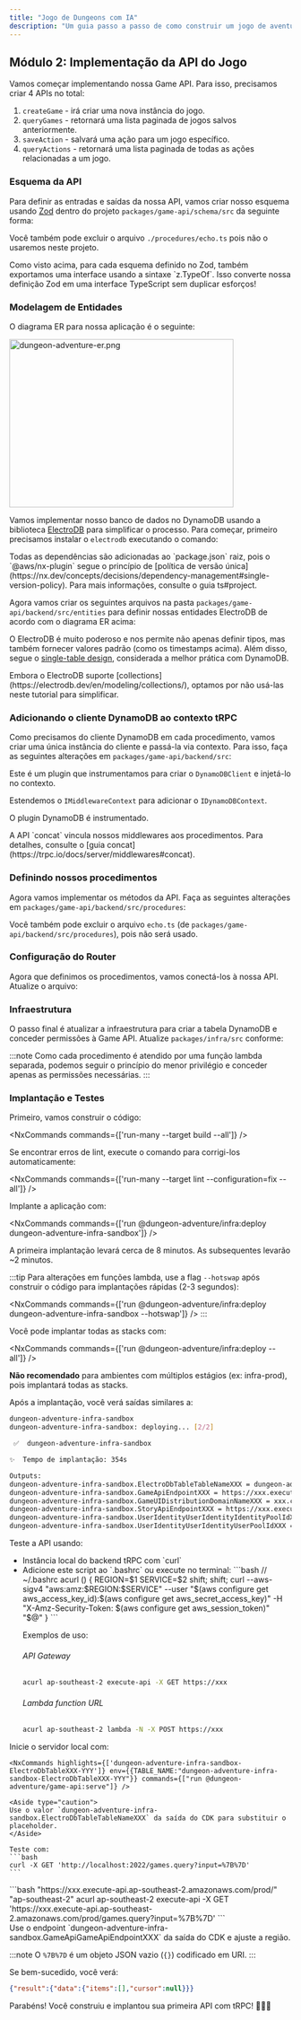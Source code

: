 ```yaml
---
title: "Jogo de Dungeons com IA"
description: "Um guia passo a passo de como construir um jogo de aventura de dungeon com IA usando o @aws/nx-plugin."
---
```






## Módulo 2: Implementação da API do Jogo

Vamos começar implementando nossa Game API. Para isso, precisamos criar 4 APIs no total:

1. `createGame` - irá criar uma nova instância do jogo.
2. `queryGames` - retornará uma lista paginada de jogos salvos anteriormente.
3. `saveAction` - salvará uma ação para um jogo específico.
4. `queryActions` - retornará uma lista paginada de todas as ações relacionadas a um jogo.

### Esquema da API

Para definir as entradas e saídas da nossa API, vamos criar nosso esquema usando [Zod](https://zod.dev/) dentro do projeto `packages/game-api/schema/src` da seguinte forma:

<Tabs>
  <TabItem label="types/action.ts">
<E2ECode lang="typescript" path="dungeon-adventure/2/schema/types/action.ts.template" />
  </TabItem>
  <TabItem label="types/common.ts">
<E2ECode lang="typescript" path="dungeon-adventure/2/schema/types/common.ts.template" />
  </TabItem>
  <TabItem label="types/game.ts">
<E2ECode lang="typescript" path="dungeon-adventure/2/schema/types/game.ts.template" />
  </TabItem>
  <TabItem label="index.ts">
<E2EDiff lang="typescript" before="dungeon-adventure/2/schema/index.ts.old.template" after="dungeon-adventure/2/schema/index.ts.template" />
  </TabItem>
</Tabs>

Você também pode excluir o arquivo `./procedures/echo.ts` pois não o usaremos neste projeto.

<Aside type="tip">
Como visto acima, para cada esquema definido no Zod, também exportamos uma interface usando a sintaxe `z.TypeOf`. Isso converte nossa definição Zod em uma interface TypeScript sem duplicar esforços!
</Aside>

### Modelagem de Entidades

O diagrama ER para nossa aplicação é o seguinte:

<Image class="centered-image white-bg" src={dungeonAdventureErPng} alt="dungeon-adventure-er.png" width="400" height="300" />

Vamos implementar nosso banco de dados no DynamoDB usando a biblioteca [ElectroDB](https://electrodb.dev/en/core-concepts/introduction/) para simplificar o processo. Para começar, primeiro precisamos instalar o `electrodb` executando o comando:

<InstallCommand pkg="electrodb @aws-sdk/client-dynamodb" />

<Aside>
Todas as dependências são adicionadas ao `package.json` raiz, pois o `@aws/nx-plugin` segue o princípio de [política de versão única](https://nx.dev/concepts/decisions/dependency-management#single-version-policy). Para mais informações, consulte o <Link path="guides/typescript-project#dependencies">guia ts#project</Link>.
</Aside>

Agora vamos criar os seguintes arquivos na pasta `packages/game-api/backend/src/entities` para definir nossas entidades ElectroDB de acordo com o diagrama ER acima:

<Tabs>
  <TabItem label="action.ts">
<E2ECode lang="typescript" path="dungeon-adventure/2/entities/action.ts.template" />
  </TabItem>
  <TabItem label="game.ts">
<E2ECode lang="typescript" path="dungeon-adventure/2/entities/game.ts.template" />
  </TabItem>
</Tabs>

O ElectroDB é muito poderoso e nos permite não apenas definir tipos, mas também fornecer valores padrão (como os timestamps acima). Além disso, segue o [single-table design](https://electrodb.dev/en/core-concepts/single-table-relationships/), considerada a melhor prática com DynamoDB.

<Aside>
Embora o ElectroDB suporte [collections](https://electrodb.dev/en/modeling/collections/), optamos por não usá-las neste tutorial para simplificar.
</Aside>

### Adicionando o cliente DynamoDB ao contexto tRPC

Como precisamos do cliente DynamoDB em cada procedimento, vamos criar uma única instância do cliente e passá-la via contexto. Para isso, faça as seguintes alterações em `packages/game-api/backend/src`:

<Tabs>
  <TabItem label="middleware/dynamodb.ts">
<E2ECode lang="typescript" path="dungeon-adventure/2/middleware/dynamodb.ts.template" />

Este é um plugin que instrumentamos para criar o `DynamoDBClient` e injetá-lo no contexto.
  </TabItem>
  <TabItem label="middleware/index.ts">
<E2EDiff lang="typescript" before="dungeon-adventure/2/middleware/index.ts.old.template" after="dungeon-adventure/2/middleware/index.ts.template" />

Estendemos o `IMiddlewareContext` para adicionar o `IDynamoDBContext`.
  </TabItem>
  <TabItem label="init.ts">
<E2EDiff lang="typescript" before="dungeon-adventure/2/init.ts.old.template" after="dungeon-adventure/2/init.ts.template" />

O plugin DynamoDB é instrumentado.

<Aside>
A API `concat` vincula nossos middlewares aos procedimentos. Para detalhes, consulte o [guia concat](https://trpc.io/docs/server/middlewares#concat).
</Aside>
  </TabItem>
</Tabs>

### Definindo nossos procedimentos

Agora vamos implementar os métodos da API. Faça as seguintes alterações em `packages/game-api/backend/src/procedures`:

<Tabs>
  <TabItem label="query-actions.ts">
<E2ECode lang="typescript" path="dungeon-adventure/2/procedures/query-actions.ts.template" />
  </TabItem>
  <TabItem label="query-games.ts">
<E2ECode lang="typescript" path="dungeon-adventure/2/procedures/query-games.ts.template" />
  </TabItem>
  <TabItem label="save-action.ts">
<E2ECode lang="typescript" path="dungeon-adventure/2/procedures/save-action.ts.template" />
  </TabItem>
  <TabItem label="save-game.ts">
<E2ECode lang="typescript" path="dungeon-adventure/2/procedures/save-game.ts.template" />
  </TabItem>
</Tabs>

Você também pode excluir o arquivo `echo.ts` (de `packages/game-api/backend/src/procedures`), pois não será usado.

### Configuração do Router

Agora que definimos os procedimentos, vamos conectá-los à nossa API. Atualize o arquivo:

<E2EDiff lang="typescript" before="dungeon-adventure/2/router.ts.old.template" after="dungeon-adventure/2/router.ts.template" />

### Infraestrutura

O passo final é atualizar a infraestrutura para criar a tabela DynamoDB e conceder permissões à Game API. Atualize `packages/infra/src` conforme:

<Tabs>
  <TabItem label="constructs/electrodb-table.ts">
<E2ECode lang="typescript" path="dungeon-adventure/2/constructs/electrodb-table.ts.template" />
  </TabItem>
  <TabItem label="stacks/application-stack.ts">
<E2EDiff lang="typescript" before="dungeon-adventure/1/application-stack.ts.template" after="dungeon-adventure/2/stacks/application-stack.ts.template" />

:::note
Como cada procedimento é atendido por uma função lambda separada, podemos seguir o princípio do menor privilégio e conceder apenas as permissões necessárias.
:::
  </TabItem>
</Tabs>

### Implantação e Testes

Primeiro, vamos construir o código:

<NxCommands commands={['run-many --target build --all']} />

<Aside type="tip">
Se encontrar erros de lint, execute o comando para corrigi-los automaticamente:

<NxCommands commands={['run-many --target lint --configuration=fix --all']} />
</Aside>

Implante a aplicação com:

<NxCommands commands={['run @dungeon-adventure/infra:deploy dungeon-adventure-infra-sandbox']} />

A primeira implantação levará cerca de 8 minutos. As subsequentes levarão ~2 minutos.

:::tip
Para alterações em funções lambda, use a flag `--hotswap` após construir o código para implantações rápidas (2-3 segundos):

<NxCommands commands={['run @dungeon-adventure/infra:deploy dungeon-adventure-infra-sandbox --hotswap']} />
:::

<Drawer title="Comando de implantação" trigger="Clique para detalhes de implantação completa.">

Você pode implantar todas as stacks com:

<NxCommands commands={['run @dungeon-adventure/infra:deploy --all']} />

**Não recomendado** para ambientes com múltiplos estágios (ex: infra-prod), pois implantará todas as stacks.

</Drawer>

Após a implantação, você verá saídas similares a:

```bash
dungeon-adventure-infra-sandbox
dungeon-adventure-infra-sandbox: deploying... [2/2]

 ✅  dungeon-adventure-infra-sandbox

✨  Tempo de implantação: 354s

Outputs:
dungeon-adventure-infra-sandbox.ElectroDbTableTableNameXXX = dungeon-adventure-infra-sandbox-ElectroDbTableXXX-YYY
dungeon-adventure-infra-sandbox.GameApiEndpointXXX = https://xxx.execute-api.region.amazonaws.com/prod/
dungeon-adventure-infra-sandbox.GameUIDistributionDomainNameXXX = xxx.cloudfront.net
dungeon-adventure-infra-sandbox.StoryApiEndpointXXX = https://xxx.execute-api.region.amazonaws.com/prod/
dungeon-adventure-infra-sandbox.UserIdentityUserIdentityIdentityPoolIdXXX = region:xxx
dungeon-adventure-infra-sandbox.UserIdentityUserIdentityUserPoolIdXXX = region_xxx
```

Teste a API usando:
<ul>
<li>Instância local do backend tRPC com `curl`</li>
<li>
<Drawer title="curl com Sigv4" trigger="Chamar API implantada com curl habilitado para Sigv4">
Adicione este script ao `.bashrc` ou execute no terminal:
```bash
// ~/.bashrc
acurl () {
    REGION=$1
    SERVICE=$2
    shift; shift;
    curl --aws-sigv4 "aws:amz:$REGION:$SERVICE" --user "$(aws configure get aws_access_key_id):$(aws configure get aws_secret_access_key)" -H "X-Amz-Security-Token: $(aws configure get aws_session_token)" "$@"
}
```

Exemplos de uso:

###### API Gateway
```bash
acurl ap-southeast-2 execute-api -X GET https://xxx
```

###### Lambda function URL
```bash
acurl ap-southeast-2 lambda -N -X POST https://xxx
```
</Drawer>
</li>
</ul>


<Tabs>
  <TabItem label="Local">
    Inicie o servidor local com:

    <NxCommands highlights={['dungeon-adventure-infra-sandbox-ElectroDbTableXXX-YYY']} env={{TABLE_NAME:"dungeon-adventure-infra-sandbox-ElectroDbTableXXX-YYY"}} commands={["run @dungeon-adventure/game-api:serve"]} />

    <Aside type="caution">
    Use o valor `dungeon-adventure-infra-sandbox.ElectroDbTableTableNameXXX` da saída do CDK para substituir o placeholder.
    </Aside>

    Teste com:
    ```bash
    curl -X GET 'http://localhost:2022/games.query?input=%7B%7D'
    ```
  </TabItem>
  <TabItem label="Implantado">
```bash "https://xxx.execute-api.ap-southeast-2.amazonaws.com/prod/" "ap-southeast-2"
acurl ap-southeast-2 execute-api -X GET 'https://xxx.execute-api.ap-southeast-2.amazonaws.com/prod/games.query?input=%7B%7D'
```
    <Aside type="caution">
    Use o endpoint `dungeon-adventure-infra-sandbox.GameApiGameApiEndpointXXX` da saída do CDK e ajuste a região.
    </Aside>
  </TabItem>
</Tabs>

:::note
O `%7B%7D` é um objeto JSON vazio (`{}`) codificado em URI.
:::

Se bem-sucedido, você verá:
```json
{"result":{"data":{"items":[],"cursor":null}}}
```

Parabéns! Você construiu e implantou sua primeira API com tRPC! 🎉🎉🎉